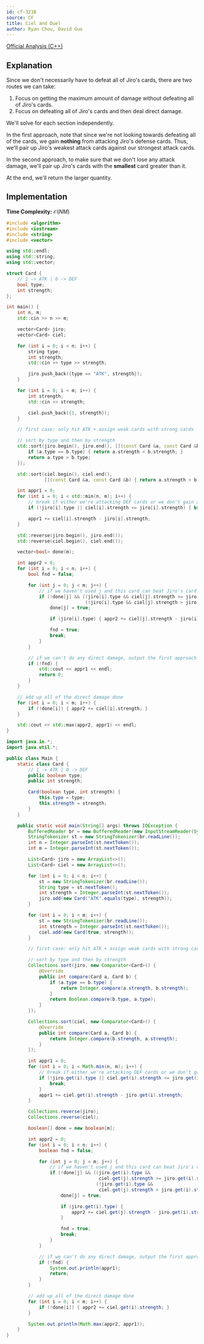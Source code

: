 ```yaml
---
id: cf-321B
source: CF
title: Ciel and Duel
author: Ryan Chou, David Guo
---
```


[Official Analysis (C++)](https://codeforces.com/blog/entry/8192)

## Explanation

Since we don't necessarily have to defeat all of Jiro's cards, there are two routes we can take:
1. Focus on getting the maximum amount of damage without defeating all of Jiro's cards.
2. Focus on defeating all of Jiro's cards and then deal direct damage.

We'll solve for each section independently.

In the first approach, note that since we're not looking towards defeating all of the cards, we gain **nothing** from attacking Jiro's defense cards. Thus, we'll pair up Jiro's weakest attack cards against our strongest attack cards.

In the second approach, to make sure that we don't lose any attack damage, we'll pair up Jiro's cards with the **smallest** card greater than it.

At the end, we'll return the larger quantity.

## Implementation

**Time Complexity:** $\mathcal{O}(NM)$

<LanguageSection>
<CPPSection>

```cpp
#include <algorithm>
#include <iostream>
#include <string>
#include <vector>

using std::endl;
using std::string;
using std::vector;

struct Card {
	// 1 -> ATK | 0 -> DEF
	bool type;
	int strength;
};

int main() {
	int n, m;
	std::cin >> n >> m;

	vector<Card> jiro;
	vector<Card> ciel;

	for (int i = 0; i < n; i++) {
		string type;
		int strength;
		std::cin >> type >> strength;

		jiro.push_back({type == "ATK", strength});
	}

	for (int i = 0; i < m; i++) {
		int strength;
		std::cin >> strength;

		ciel.push_back({1, strength});
	}

	// first case: only hit ATK + assign weak cards with strong cards

	// sort by type and then by strength
	std::sort(jiro.begin(), jiro.end(), [](const Card &a, const Card &b) {
		if (a.type == b.type) { return a.strength < b.strength; }
		return a.type > b.type;
	});

	std::sort(ciel.begin(), ciel.end(),
	          [](const Card &a, const Card &b) { return a.strength > b.strength; });

	int appr1 = 0;
	for (int i = 0; i < std::min(n, m); i++) {
		// break if either we're attacking DEF cards or we don't gain anything
		if (!jiro[i].type || ciel[i].strength <= jiro[i].strength) { break; }

		appr1 += ciel[i].strength - jiro[i].strength;
	}

	std::reverse(jiro.begin(), jiro.end());
	std::reverse(ciel.begin(), ciel.end());

	vector<bool> done(m);

	int appr2 = 0;
	for (int i = 0; i < n; i++) {
		bool fnd = false;

		for (int j = 0; j < m; j++) {
			// if we haven't used j and this card can beat Jiro's card
			if (!done[j] && ((jiro[i].type && ciel[j].strength >= jiro[i].strength) ||
			                 (!jiro[i].type && ciel[j].strength > jiro[i].strength))) {
				done[j] = true;

				if (jiro[i].type) { appr2 += ciel[j].strength - jiro[i].strength; }

				fnd = true;
				break;
			}
		}

		// if we can't do any direct damage, output the first approach
		if (!fnd) {
			std::cout << appr1 << endl;
			return 0;
		}
	}

	// add up all of the direct damage done
	for (int i = 0; i < m; i++) {
		if (!done[i]) { appr2 += ciel[i].strength; }
	}

	std::cout << std::max(appr2, appr1) << endl;
}
```
</CPPSection>
<JavaSection>

```java
import java.io.*;
import java.util.*;

public class Main {
	static class Card {
		// 1 -> ATK | 0 -> DEF
		public boolean type;
		public int strength;

		Card(boolean type, int strength) {
			this.type = type;
			this.strength = strength;
		}
	}

	public static void main(String[] args) throws IOException {
		BufferedReader br = new BufferedReader(new InputStreamReader(System.in));
		StringTokenizer st = new StringTokenizer(br.readLine());
		int n = Integer.parseInt(st.nextToken());
		int m = Integer.parseInt(st.nextToken());

		List<Card> jiro = new ArrayList<>();
		List<Card> ciel = new ArrayList<>();

		for (int i = 0; i < n; i++) {
			st = new StringTokenizer(br.readLine());
			String type = st.nextToken();
			int strength = Integer.parseInt(st.nextToken());
			jiro.add(new Card("ATK".equals(type), strength));
		}

		for (int i = 0; i < m; i++) {
			st = new StringTokenizer(br.readLine());
			int strength = Integer.parseInt(st.nextToken());
			ciel.add(new Card(true, strength));
		}

		// first case: only hit ATK + assign weak cards with strong cards

		// sort by type and then by strength
		Collections.sort(jiro, new Comparator<Card>() {
			@Override
			public int compare(Card a, Card b) {
				if (a.type == b.type) {
					return Integer.compare(a.strength, b.strength);
				}
				return Boolean.compare(b.type, a.type);
			}
		});

		Collections.sort(ciel, new Comparator<Card>() {
			@Override
			public int compare(Card a, Card b) {
				return Integer.compare(b.strength, a.strength);
			}
		});

		int appr1 = 0;
		for (int i = 0; i < Math.min(n, m); i++) {
			// break if either we're attacking DEF cards or we don't gain anything
			if (!jiro.get(i).type || ciel.get(i).strength <= jiro.get(i).strength) {
				break;
			}
			appr1 += ciel.get(i).strength - jiro.get(i).strength;
		}

		Collections.reverse(jiro);
		Collections.reverse(ciel);

		boolean[] done = new boolean[m];

		int appr2 = 0;
		for (int i = 0; i < n; i++) {
			boolean fnd = false;

			for (int j = 0; j < m; j++) {
				// if we haven't used j and this card can beat Jiro's card
				if (!done[j] && ((jiro.get(i).type &&
				                  ciel.get(j).strength >= jiro.get(i).strength) ||
				                 (!jiro.get(i).type &&
				                  ciel.get(j).strength > jiro.get(i).strength))) {
					done[j] = true;

					if (jiro.get(i).type) {
						appr2 += ciel.get(j).strength - jiro.get(i).strength;
					}

					fnd = true;
					break;
				}
			}

			// if we can't do any direct damage, output the first approach
			if (!fnd) {
				System.out.println(appr1);
				return;
			}
		}

		// add up all of the direct damage done
		for (int i = 0; i < m; i++) {
			if (!done[i]) { appr2 += ciel.get(i).strength; }
		}

		System.out.println(Math.max(appr2, appr1));
	}
}
```
</JavaSection>
</LanguageSection>
